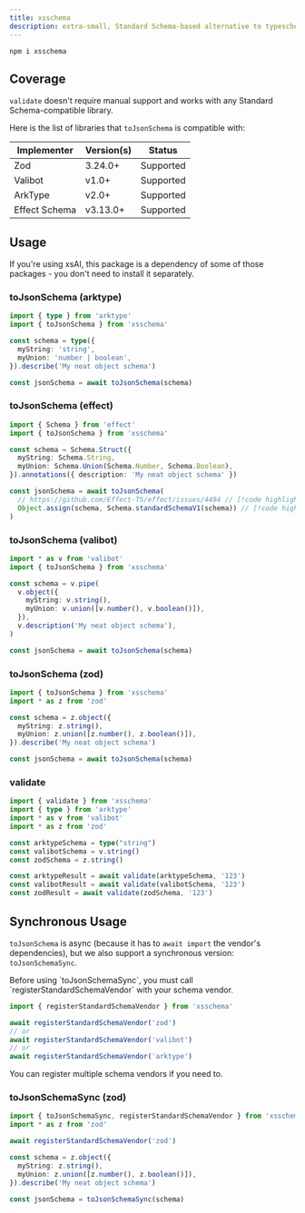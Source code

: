 ```yaml
---
title: xsschema
description: extra-small, Standard Schema-based alternative to typeschema.
---
```



<PkgSizeBadge pkg="xsschema" />

```package-install
npm i xsschema
```

## Coverage

`validate` doesn't require manual support and works with any Standard Schema-compatible library.

Here is the list of libraries that `toJsonSchema` is compatible with:

| Implementer | Version(s) | Status |
|---|---|---|
| Zod | 3.24.0+ | Supported |
| Valibot | v1.0+ | Supported |
| ArkType | v2.0+ | Supported |
| Effect Schema | v3.13.0+ | Supported |

## Usage

<Callout>
  If you're using xsAI, this package is a dependency of some of those packages - you don't need to install it separately.
</Callout>

### toJsonSchema (arktype)

```ts twoslash
import { type } from 'arktype'
import { toJsonSchema } from 'xsschema'

const schema = type({
  myString: 'string',
  myUnion: 'number | boolean',
}).describe('My neat object schema')

const jsonSchema = await toJsonSchema(schema)
```

### toJsonSchema (effect)

```ts twoslash
import { Schema } from 'effect'
import { toJsonSchema } from 'xsschema'

const schema = Schema.Struct({
  myString: Schema.String,
  myUnion: Schema.Union(Schema.Number, Schema.Boolean),
}).annotations({ description: 'My neat object schema' })

const jsonSchema = await toJsonSchema(
  // https://github.com/Effect-TS/effect/issues/4494 // [!code highlight]
  Object.assign(schema, Schema.standardSchemaV1(schema)) // [!code highlight]
)
```

### toJsonSchema (valibot)

```ts twoslash
import * as v from 'valibot'
import { toJsonSchema } from 'xsschema'

const schema = v.pipe(
  v.object({
    myString: v.string(),
    myUnion: v.union([v.number(), v.boolean()]),
  }),
  v.description('My neat object schema'),
)

const jsonSchema = await toJsonSchema(schema)
```

### toJsonSchema (zod)

```ts twoslash
import { toJsonSchema } from 'xsschema'
import * as z from 'zod'

const schema = z.object({
  myString: z.string(),
  myUnion: z.union([z.number(), z.boolean()]),
}).describe('My neat object schema')

const jsonSchema = await toJsonSchema(schema)
```

### validate

```ts twoslash
import { validate } from 'xsschema'
import { type } from 'arktype'
import * as v from 'valibot'
import * as z from 'zod'

const arktypeSchema = type("string")
const valibotSchema = v.string()
const zodSchema = z.string()

const arktypeResult = await validate(arktypeSchema, '123')
const valibotResult = await validate(valibotSchema, '123')
const zodResult = await validate(zodSchema, '123')
```

## Synchronous Usage

`toJsonSchema` is async (because it has to `await import` the vendor's dependencies), but we also support a synchronous version: `toJsonSchemaSync`.

<Callout type="important">
  Before using `toJsonSchemaSync`, you must call `registerStandardSchemaVendor` with your schema vendor.
</Callout>

```ts twoslash
import { registerStandardSchemaVendor } from 'xsschema'

await registerStandardSchemaVendor('zod')
// or
await registerStandardSchemaVendor('valibot')
// or
await registerStandardSchemaVendor('arktype')
```

You can register multiple schema vendors if you need to.

### toJsonSchemaSync (zod)

```ts twoslash
import { toJsonSchemaSync, registerStandardSchemaVendor } from 'xsschema'
import * as z from 'zod'

await registerStandardSchemaVendor('zod')

const schema = z.object({
  myString: z.string(),
  myUnion: z.union([z.number(), z.boolean()]),
}).describe('My neat object schema')

const jsonSchema = toJsonSchemaSync(schema)
```
